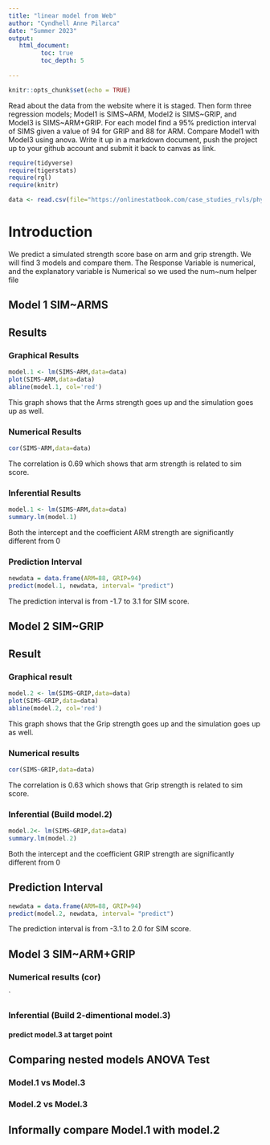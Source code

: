 ```yaml
---
title: "linear model from Web"
author: "Cyndhell Anne Pilarca"
date: "Summer 2023"
output:
   html_document:
         toc: true
         toc_depth: 5
        
---
```


```r
knitr::opts_chunk$set(echo = TRUE)
```

Read about the data from the website where it is staged.  Then form three regression models; Model1 is SIMS~ARM, Model2 is SIMS~GRIP, and Model3 is SIMS~ARM+GRIP. For each model find a 95% prediction interval of SIMS given a value of 94  for GRIP and 88 for ARM. Compare Model1 with Model3 using anova. Write it up in a markdown document, push the project up to your github account and submit it back to canvas as link. 

 


```r
require(tidyverse)
require(tigerstats)
require(rgl)
require(knitr)

```

```r
data <- read.csv(file="https://onlinestatbook.com/case_studies_rvls/physical_strength/data.txt",sep="",header=TRUE)  

```

# Introduction

We predict a simulated strength score base on arm and grip strength. We will find 3 models and compare them. The Response Variable is numerical, and the explanatory variable is Numerical so we used the num~num helper file



## Model 1 SIM~ARMS

## Results
### Graphical Results

```r
model.1 <- lm(SIMS~ARM,data=data)
plot(SIMS~ARM,data=data)
abline(model.1, col='red')
```

This graph shows that the Arms strength goes up and the simulation goes up as well.

### Numerical Results

```r
cor(SIMS~ARM,data=data)
```

The correlation is 0.69 which shows that arm strength is related to sim score.

### Inferential Results

```r
model.1 <- lm(SIMS~ARM,data=data)
summary.lm(model.1)
```

Both the intercept and the coefficient ARM strength are significantly different from 0


### Prediction Interval
```r
newdata = data.frame(ARM=88, GRIP=94)
predict(model.1, newdata, interval= "predict")
```

The prediction interval is from -1.7 to 3.1 for SIM score.


## Model 2 SIM~GRIP


## Result
### Graphical result

```r
model.2 <- lm(SIMS~GRIP,data=data)
plot(SIMS~GRIP,data=data)
abline(model.2, col='red')
```

This graph shows that the Grip strength goes up and the simulation goes up as well.


### Numerical results 

```r
cor(SIMS~GRIP,data=data)
```

The correlation is 0.63 which shows that Grip strength is related to sim score.

### Inferential  (Build model.2)
  
```r
model.2<- lm(SIMS~GRIP,data=data)
summary.lm(model.2)
```

Both the intercept and the coefficient GRIP strength are significantly different from 0


## Prediction Interval 
```r
newdata = data.frame(ARM=88, GRIP=94)
predict(model.2, newdata, interval= "predict")
```

The prediction interval is from -3.1 to 2.0 for SIM score.



## Model 3 SIM~ARM+GRIP

### Numerical results (cor)

`
  
### Inferential  (Build 2-dimentional model.3)

#### predict model.3 at target point
  

## Comparing nested models ANOVA Test

### Model.1 vs Model.3
### Model.2 vs Model.3

## Informally compare Model.1 with model.2

